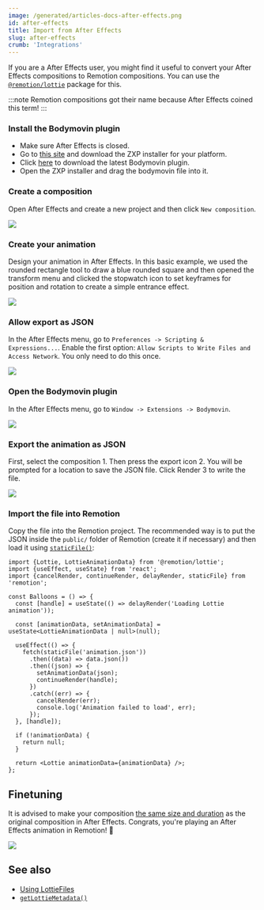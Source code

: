 ```yaml
---
image: /generated/articles-docs-after-effects.png
id: after-effects
title: Import from After Effects
slug: after-effects
crumb: 'Integrations'
---
```



If you are a After Effects user, you might find it useful to convert your After Effects compositions to Remotion compositions. You can use the [`@remotion/lottie`](/docs/lottie) package for this.

:::note
Remotion compositions got their name because After Effects coined this term!
:::

### Install the Bodymovin plugin

- Make sure After Effects is closed.
- Go to [this site](https://aescripts.com/learn/zxp-installer/) and download the ZXP installer for your platform.
- Click [here](https://github.com/airbnb/lottie-web/blob/master/build/extension/bodymovin.zxp?raw=true) to download the latest Bodymovin plugin.
- Open the ZXP installer and drag the bodymovin file into it.

### Create a composition

Open After Effects and create a new project and then click `New composition`.

<img src="https://pub-646d808d9cb240cea53bedc76dd3cd0c.r2.dev/new-composition.png" />

### Create your animation

Design your animation in After Effects. In this basic example, we used the rounded rectangle tool to draw a blue rounded square and then opened the transform menu and clicked the stopwatch icon to set keyframes for position and rotation to create a simple entrance effect.

<img src="https://pub-646d808d9cb240cea53bedc76dd3cd0c.r2.dev/animation.png" />

### Allow export as JSON

In the After Effects menu, go to `Preferences -> Scripting & Expressions...`. Enable the first option: `Allow Scripts to Write Files and Access Network`. You only need to do this once.

<img src="https://remotion-assets.s3.eu-central-1.amazonaws.com/scripting.png" />

### Open the Bodymovin plugin

In the After Effects menu, go to `Window -> Extensions -> Bodymovin`.

<img src="https://remotion-assets.s3.eu-central-1.amazonaws.com/bodymovin.png" />

### Export the animation as JSON

First, select the composition <InlineStep>1</InlineStep>. Then press the export icon <InlineStep>2</InlineStep>. You will be prompted for a location to save the JSON file.
Click Render <InlineStep>3</InlineStep> to write the file.

<img src="https://remotion-assets.s3.eu-central-1.amazonaws.com/bodymovin-tutorial.png" />

### Import the file into Remotion

Copy the file into the Remotion project. The recommended way is to put the JSON inside the `public/` folder of Remotion (create it if necessary) and then load it using [`staticFile()`](/docs/staticfile):

```tsx twoslash title="Animation.tsx"
import {Lottie, LottieAnimationData} from '@remotion/lottie';
import {useEffect, useState} from 'react';
import {cancelRender, continueRender, delayRender, staticFile} from 'remotion';

const Balloons = () => {
  const [handle] = useState(() => delayRender('Loading Lottie animation'));

  const [animationData, setAnimationData] = useState<LottieAnimationData | null>(null);

  useEffect(() => {
    fetch(staticFile('animation.json'))
      .then((data) => data.json())
      .then((json) => {
        setAnimationData(json);
        continueRender(handle);
      })
      .catch((err) => {
        cancelRender(err);
        console.log('Animation failed to load', err);
      });
  }, [handle]);

  if (!animationData) {
    return null;
  }

  return <Lottie animationData={animationData} />;
};
```

## Finetuning

It is advised to make your composition [the same size and duration](/docs/lottie/getlottiemetadata) as the original composition in After Effects. Congrats, you're playing an After Effects animation in Remotion! 🎉

<img src="https://remotion-assets.s3.eu-central-1.amazonaws.com/result.gif" />

## See also

- [Using LottieFiles](/docs/lottie/lottiefiles)
- [`getLottieMetadata()`](/docs/lottie/getlottiemetadata)
